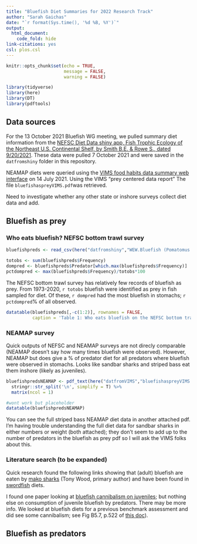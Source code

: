 ```yaml
---
title: "Bluefish Diet Summaries for 2022 Research Track"
author: "Sarah Gaichas"
date: "`r format(Sys.time(), '%d %B, %Y')`"
output:
  html_document:
    code_fold: hide
link-citations: yes
csl: plos.csl
---
```


```r
knitr::opts_chunk$set(echo = TRUE,
                      message = FALSE,
                      warning = FALSE)

library(tidyverse)
library(here)
library(DT)
library(pdftools)

```

## Data sources

For the 13 October 2021 Bluefish WG meeting, we pulled summary diet information from the [NEFSC Diet Data shiny app, Fish Trophic Ecology of the Northeast U.S. Continental Shelf, by Smith B.E. & Rowe S., dated 9/20/2021](https://fwdp.shinyapps.io/tm2020/). These data were pulled 7 October 2021 and were saved in the `datfromshiny` folder in this repository.

NEAMAP diets were queried using the [VIMS food habits data summary web interface](https://www.vims.edu/research/departments/fisheries/programs/mrg_oldwebsite/interaction/fish_food_habits/index.php) on 14 July 2021. Using the VIMS "prey centered data report" The file `bluefishaspreyVIMS.pdf`was retrieved.

Need to investigate whether any other state or inshore surveys collect diet data and add.

## Bluefish as prey

### Who eats bluefish? NEFSC bottom trawl survey

```r

bluefishpreds <- read_csv(here("datfromshiny","WEW.Bluefish (Pomatomus saltatrix).2021-10-07.csv"))

totobs <- sum(bluefishpreds$Frequency)
dompred <- bluefishpreds$Predator[which.max(bluefishpreds$Frequency)]
pctdompred <- max(bluefishpreds$Frequency)/totobs*100

```
The NEFSC bottom trawl survey has relatively few records of bluefish as prey.  From 1973-2020, `r totobs` bluefish were identified as prey in fish sampled for diet. Of these, `r dompred` had the most bluefish in stomachs; `r pctdompred`% of all observed.

```r
datatable(bluefishpreds[,-c(1:2)], rownames = FALSE,
          caption = 'Table 1: Who eats bluefish on the NEFSC bottom trawl survey. Nstom is total stomachs sampled for the predator, 1973-2020.')
```

### NEAMAP survey

Quick outputs of NEFSC and NEAMAP surveys are not direcly comparable (NEAMAP doesn't say how many times bluefish were observed). However, NEAMAP but does give a % of predator diet for all predators where bluefish were observed in stomachs. Looks like sandbar sharks and striped bass eat them inshore (likely as juveniles).

```r
bluefishpredsNEAMAP <- pdf_text(here("datfromVIMS","bluefishaspreyVIMS.pdf")) %>%
  stringr::str_split('\n', simplify = T) %>%
  matrix(ncol = 1)

#wont work but placeholder
datatable(bluefishpredsNEAMAP)
```


You can see the full striped bass NEAMAP diet data in another attached pdf. I'm having trouble understanding the full diet data for sandbar sharks in either numbers or weight (both attached); they don't seem to add up to the number of predators in the bluefish as prey pdf so I will ask the VIMS folks about this.

### Literature search (to be expanded)  

Quick research found the following links showing that (adult) bluefish are eaten by [mako sharks](https://web.uri.edu/wetherbee/predator-prey-interactions-between-mako-sharks-isurus-oxyrinchus-and-bluefish-pomatomus-saltatrix/) (Tony Wood, primary author) and have been found in [swordfish](http://www.int-res.com/articles/meps/22/m022p239.pdf) diets.

I found one paper looking at [bluefish cannibalism on juveniles](https://onlinelibrary.wiley.com/doi/abs/10.1111/j.1095-8649.1999.tb00734.x); but nothing else on consumption of juvenile bluefish by predators. There may be more info. We looked at bluefish diets for a previous benchmark assessment and did see some cannibalism; see Fig B5.7, p.522 of [this doc](https://repository.library.noaa.gov/view/noaa/4975)).

## Bluefish as predators




